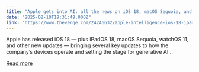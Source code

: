 ```yaml
---
title: "Apple gets into AI: all the news on iOS 18, macOS Sequoia, and more"
date: "2025-02-10T19:31:49.000Z"
link: "https://www.theverge.com/24246632/apple-intelligence-ios-18-ipad-os-18-macos-sequoia-iphone-16"
---
```


Apple has released iOS 18 — plus iPadOS 18, macOS Sequoia, watchOS 11, and other new updates — bringing several key updates to how the company’s devices operate and setting the stage for generative AI...

[Read more](https://www.theverge.com/24246632/apple-intelligence-ios-18-ipad-os-18-macos-sequoia-iphone-16)
